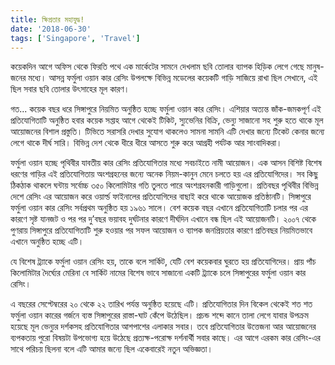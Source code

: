 ```yaml
---
title: ক্ষিপ্রতার মহাযুদ্ধ!
date: '2018-06-30'
tags: ['Singapore', 'Travel']
---
```

 
কয়েকদিন আগে অফিস থেকে ফিরতি পথে এক মার্কেটের সামনে দেখলাম ছবি তোলার ব্যাপক হিড়িক লেগে গেছে মানুষ-জনের মধ্যে। আসন্ন ফর্মুলা ওয়ান কার রেসিং উপলক্ষে বিভিন্ন মডেলের কয়েকটি গাড়ি সাজিয়ে রাখা ছিল সেখানে, এই ছিল সবার ছবি তোলার উৎসাহের মূল কারণ।

গত... কয়েক বছর ধরে সিঙ্গাপুরে নিয়মিত অনুষ্ঠিত হচ্ছে ফর্মুলা ওয়ান কার রেসিং। এশিয়ার অত্যন্ত জাঁক-জমকপূর্ণ এই প্রতিযোগিতাটি অনুষ্ঠিত হবার কয়েক সপ্তাহ আগে থেকেই টিকিট, স্যুভেনির বিক্রি, ভেন্যু সাজানো সহ শুরু হতে থাকে মূল আয়োজনের বিশাল প্রস্তুতি। টিভিতে সরাসরি দেখার সুযোগ থাকলেও সামনা সামনি এটি দেখার জন্যে টিকেট কেনার জন্যে লেগে থাকে দীর্ঘ সারি। বিভিন্ন দেশ থেকে ধীরে ধীরে আসতে শুরু করে আগ্রহী পর্যটক আর সাংবাদিকরা।

ফর্মুলা ওয়ান হচ্ছে পৃথিবীর যাবতীয় কার রেসিং প্রতিযোগিতার মধ্যে সবচাইতে নামী আয়োজন। এক আসন বিশিষ্ট বিশেষ ধরণের গাড়ির এই প্রতিযোগিতায় অংশগ্রহনের জন্যে অনেক নিয়ম-কানুন মেনে চলতে হয় এর প্রতিযোগিদের। সব কিছু ঠিকঠাক থাকলে ঘন্টায় সর্বোচ্চ ৩৫০ কিলোমিটার গতি তুলতে পারে অংশগ্রহনকারী গাড়িগুলো। প্রতিবছর পৃথিবীর বিভিন্ন দেশে রেসিং এর আয়োজন করে ওয়ার্ল্ড ফাইনালের প্রতিযোগিদের বাছাই করে থাকে আয়োজক প্রতিষ্ঠানটি। সিঙ্গাপুরে ফর্মুলা ওয়ান কার রেসিং সর্বপ্রথম অনুষ্ঠিত হয় ১৯৬১ সালে। বেশ কয়েক বছর এখানে প্রতিযোগিতাটি চলার পর এর কারণে সৃষ্ট যানজট ও পর পর দু’বছর ভয়াবহ দুর্ঘটনার কারণে দীর্ঘদিন এখানে বন্ধ ছিল এই আয়োজনটি। ২০০৭ থেকে পুণরায় সিঙ্গাপুরে প্রতিযোগিতাটি শুরু হওয়ার পর সফল আয়োজন ও ব্যাপক জনপ্রিয়তার কারণে প্রতিবছর নিয়মিতভাবে এখানে অনুষ্ঠিত হচ্ছে এটি।

যে বিশেষ ট্র্যাকে ফর্মুলা ওয়ান রেসিং হয়, তাকে বলে সার্কিট, যেটি বেশ কয়েকবার ঘুরতে হয় প্রতিযোগিদের। প্রায় পাঁচ কিলোমিটার দৈর্ঘ্যের মেরিনা বে সার্কিট নামের বিশেষ ভাবে সাজানো একটি ট্র্যাকে চলে সিঙ্গাপুরের ফর্মুলা ওয়ান কার রেসিং।

এ বছরের সেপ্টেম্বরের ২০ থেকে ২২ তারিখ পর্যন্ত অনুষ্ঠিত হয়েছে এটি। প্রতিযোগিতার দিন বিকেল থেকেই শত শত ফর্মুলা ওয়ান কারের গর্জনে ব্যস্ত সিঙ্গাপুরের রাস্তা-ঘাট কেঁপে উঠেছিল। প্রচন্ড শব্দে কানে তালা লেগে যাবার উপক্রম হয়েছে মূল ভেন্যুর দর্শকসহ প্রতিযোগিতার আশপাশের এলাকার সবার। তবে প্রতিযোগিতার উত্তেজনা আর আয়োজনের ব্যপকতায় পুরো বিষয়টা উপভোগ্য হয়ে উঠেছে প্রত্যক্ষ-পরোক্ষ দর্শনার্থী সবার কাছে।  এর আগে এরকম কার রেসিং-এর সাথে পরিচয় ছিলনা বলে এটি আমার জন্যে ছিল একেবারেই নতুন অভিজ্ঞতা।
